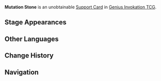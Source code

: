 {{Genius Invokation TCG Infobox
|title     = Mutation Stone
|id        = 422002
|image     = Mutation Stone Support Card.png
|type      = Support Card
|group     = 
|effect    = Your active character '''deals +2 DMG'''.<br />Starts with 2 Endurance when played. (Discard this card when Endurance is depleted)<br />'''After your active character goes down''': This card loses 1 Endurance.
|usage     = 
|matching  = 0
|source1   = 
}}
'''Mutation Stone''' is an unobtainable [[Support Card]] in [[Genius Invokation TCG]].
<!--
==Story==
{{Description|}}
-->
==Stage Appearances==
{{Genius Invokation TCG Stage Appearances}}

==Other Languages==
{{Other Languages
|en      = Mutation Stone
|zhs     = 异变之石
|zhs_rm  = Yìbiàn zhī Shí
|zht     = 異變之石
|zht_rm  = Yìbiàn zhī Shí
|zh_tl   = Stone of Mutation
|ja      = 異変の石
|ja_rm   = Ihen no Ishi
|ja_tl   = Stone of Mutation
|ko      = 이변의 돌
|ko_rm   = Ibyeon-ui Dol
|ko_tl   = Stone of Mutation
|es      = Piedra de mutación
|es_tl   = Mutation Stone
|fr      = Pierre de mutation
|fr_tl   = Mutation Stone
|ru      = Камень мутации
|ru_tl   = Mutation Stone
|th      = Mutation Stone
|vi      = Đá Đột Biến
|vi_tl   = 
|de      = Wandelstein
|de_tl   = Change Stone
|id      = Mutation Stone
|pt      = Pedras da Transmutação
|pt_tl   = 
|tr      = Mutasyon Taşı
|tr_tl   = 
|it      = Mutaroccia
|it_tl   = 
}}

==Change History==
{{Change History|3.3}}

==Navigation==
{{Genius Invokation TCG Navbox|Support Card}}